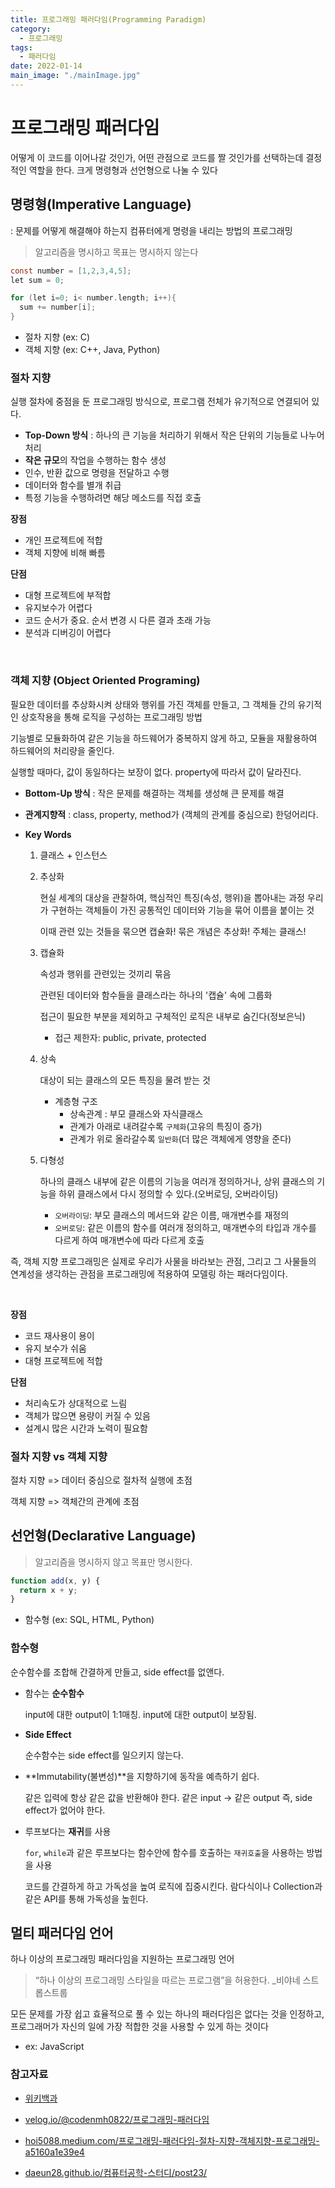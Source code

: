 ```yaml
---
title: 프로그래밍 패러다임(Programming Paradigm)
category:
  - 프로그래밍
tags:
  - 패러다임
date: 2022-01-14
main_image: "./mainImage.jpg"
---
```


# 프로그래밍 패러다임

어떻게 이 코드를 이어나갈 것인가, 어떤 관점으로 코드를 짤 것인가를 선택하는데 결정적인 역할을 한다.
크게 명령형과 선언형으로 나눌 수 있다

## <span class="highlight">명령형(Imperative Language)</span>

: 문제를 어떻게 해결해야 하는지 컴퓨터에게 명령을 내리는 방법의 프로그래밍

> 알고리즘을 명시하고 목표는 명시하지 않는다

```c
const number = [1,2,3,4,5];
let sum = 0;

for (let i=0; i< number.length; i++){
  sum += number[i];
}
```

- 절차 지향 (ex: C)
- 객체 지향 (ex: C++, Java, Python)

### 절차 지향

실행 절차에 중점을 둔 프로그래밍 방식으로, 프로그램 전체가 유기적으로 연결되어 있다.

- **Top-Down 방식** : 하나의 큰 기능을 처리하기 위해서 작은 단위의 기능들로 나누어 처리
- **작은 규모**의 작업을 수행하는 함수 생성
- 인수, 반환 값으로 명령을 전달하고 수행
- 데이터와 함수를 별개 취급
- 특정 기능을 수행하려면 해당 메소드를 직접 호출

**장점**

- 개인 프로젝트에 적합
- 객체 지향에 비해 빠름

**단점**

- 대형 프로젝트에 부적합
- 유지보수가 어렵다
- 코드 순서가 중요. 순서 변경 시 다른 결과 초래 가능
- 분석과 디버깅이 어렵다

<br/>

### 객체 지향 (Object Oriented Programing)

필요한 데이터를 추상화시켜 상태와 행위를 가진 객체를 만들고,
그 객체들 간의 유기적인 상호작용을 통해 로직을 구성하는 프로그래밍 방법

기능별로 모듈화하여 같은 기능을 하드웨어가 중복하지 않게 하고, 모듈을 재활용하여 하드웨어의 처리량을 줄인다.

실행할 때마다, 값이 동일하다는 보장이 없다. property에 따라서 값이 달라진다.

- **Bottom-Up 방식** : 작은 문제를 해결하는 객체를 생성해 큰 문제를 해결

- **관계지향적** : class, property, method가 (객체의 관계를 중심으로) 한덩어리다.

- **Key Words**

  1. 클래스 + 인스턴스

  2. 추상화

     현실 세계의 대상을 관찰하여, 핵심적인 특징(속성, 행위)을 뽑아내는 과정
     우리가 구현하는 객체들이 가진 공통적인 데이터와 기능을 묶어 이름을 붙이는 것

     이때 관련 있는 것들을 묶으면 캡슐화! 묶은 개념은 추상화! 주체는 클래스!

  3. 캡슐화

     속성과 행위를 관련있는 것끼리 묶음

     관련된 데이터와 함수들을 클래스라는 하나의 '캡슐' 속에 그룹화

     접근이 필요한 부분을 제외하고 구체적인 로직은 내부로 숨긴다(정보은닉)

     - 접근 제한자: public, private, protected

  4. 상속

     대상이 되는 클래스의 모든 특징을 물려 받는 것

     - 계층형 구조
       - 상속관계 : 부모 클래스와 자식클래스
       - 관계가 아래로 내려갈수록 `구체화`(고유의 특징이 증가)
       - 관계가 위로 올라갈수록 `일반화`(더 많은 객체에게 영향을 준다)

  5. 다형성

     하나의 클래스 내부에 같은 이름의 기능을 여러개 정의하거나,
     상위 클래스의 기능을 하위 클래스에서 다시 정의할 수 있다.(오버로딩, 오버라이딩)

     - `오버라이딩`: 부모 클래스의 메서드와 같은 이름, 매개변수를 재정의
     - `오버로딩`: 같은 이름의 함수를 여러개 정의하고, 매개변수의 타입과 개수를 다르게 하여 매개변수에 따라 다르게 호출

즉, 객체 지향 프로그래밍은 실제로 우리가 사물을 바라보는 관점,
그리고 그 사물들의 연계성을 생각하는 관점을 프로그래밍에 적용하여 모델링 하는 패러다임이다.

<br/>

**장점**

- 코드 재사용이 용이
- 유지 보수가 쉬움
- 대형 프로젝트에 적합

**단점**

- 처리속도가 상대적으로 느림
- 객체가 많으면 용량이 커질 수 있음
- 설계시 많은 시간과 노력이 필요함

### 절차 지향 vs 객체 지향

절차 지향 => 데이터 중심으로 절차적 실행에 초점

객체 지향 => 객체간의 관계에 초점

##  <span class="highlight">선언형(Declarative Language)</span>

> 알고리즘을 명시하지 않고 목표만 명시한다.

```js
function add(x, y) {
  return x + y;
}
```

- 함수형 (ex: SQL, HTML, Python)

### 함수형

순수함수를 조합해 간결하게 만들고, side effect를 없앤다.

- 함수는 **순수함수**

  input에 대한 output이 1:1매칭.
  input에 대한 output이 보장됨.

- **Side Effect**

  순수함수는 side effect를 일으키지 않는다.

- **Immutability(불변성)**을 지향하기에 동작을 예측하기 쉽다.

  같은 입력에 항상 같은 값을 반환해야 한다.
  같은 input -> 같은 output
  즉, side effect가 없어야 한다.

- 루프보다는 **재귀**를 사용

  `for`, `while`과 같은 루프보다는 함수안에 함수를 호출하는 `재귀호출`을 사용하는 방법을 사용

  코드를 간결하게 하고 가독성을 높여 로직에 집중시킨다.
  람다식이나 Collection과 같은 API를 통해 가독성을 높힌다.

## 멀티 패러다임 언어

하나 이상의 프로그래밍 패러다임을 지원하는 프로그래밍 언어

> “하나 이상의 프로그래밍 스타일을 따르는 프로그램”을 허용한다. \_비야네 스트롭스트룹

모든 문제를 가장 쉽고 효율적으로 풀 수 있는 하나의 패러다임은 없다는 것을 인정하고,
프로그래머가 자신의 일에 가장 적합한 것을 사용할 수 있게 하는 것이다

- ex: JavaScript

### 참고자료

- [위키백과](https://ko.wikipedia.org/wiki/%EB%8B%A4%EC%A4%91_%ED%8C%A8%EB%9F%AC%EB%8B%A4%EC%9E%84_%ED%94%84%EB%A1%9C%EA%B7%B8%EB%9E%98%EB%B0%8D_%EC%96%B8%EC%96%B4)

- [velog.io/@codenmh0822/프로그래밍-패러다임](https://velog.io/@codenmh0822/%ED%94%84%EB%A1%9C%EA%B7%B8%EB%9E%98%EB%B0%8D-%ED%8C%A8%EB%9F%AC%EB%8B%A4%EC%9E%84)

- [hoi5088.medium.com/프로그래밍-패러다임-절차-지향-객체지향-프로그래밍-a5160a1e39e4](https://hoi5088.medium.com/%ED%94%84%EB%A1%9C%EA%B7%B8%EB%9E%98%EB%B0%8D-%ED%8C%A8%EB%9F%AC%EB%8B%A4%EC%9E%84-%EC%A0%88%EC%B0%A8-%EC%A7%80%ED%96%A5-%EA%B0%9D%EC%B2%B4%EC%A7%80%ED%96%A5-%ED%94%84%EB%A1%9C%EA%B7%B8%EB%9E%98%EB%B0%8D-a5160a1e39e4)

- [daeun28.github.io/컴퓨터공학-스터디/post23/](https://daeun28.github.io/%EC%BB%B4%ED%93%A8%ED%84%B0%EA%B3%B5%ED%95%99-%EC%8A%A4%ED%84%B0%EB%94%94/post23/)
